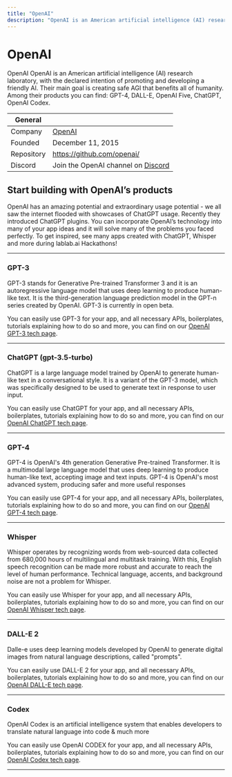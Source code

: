 ```yaml
---
title: "OpenAI"
description: "OpenAI is an American artificial intelligence (AI) research laboratory. OpenAI systems run on an Azure-based supercomputing platform from Microsoft."
---
```


# OpenAI
OpenAI OpenAI is an American artificial intelligence (AI) research laboratory, with the declared intention of promoting and developing a friendly AI. Their main goal is creating safe AGI that benefits all of humanity. Among their products you can find: GPT-4, DALL-E, OpenAI Five, ChatGPT, OpenAI Codex.

| General  |  |
| --- | --- |
| Company | [OpenAI](https://lablab.ai/tech/openai/)  |
| Founded |  December 11, 2015 |
| Repository | https://github.com/openai/ |
| Discord | Join the OpenAI channel on [Discord](https://discord.gg/7nQsGTy) |


## Start building with OpenAI’s products
OpenAI has an amazing potential and extraordinary usage potential - we all saw the internet flooded with showcases of ChatGPT usage. Recently they introduced ChatGPT plugins. You can incorporate OpenAI’s technology into many of your app ideas and it will solve many of the problems you faced perfectly. To get inspired, see many apps created with ChatGPT, Whisper and more during lablab.ai Hackathons!

---

### GPT-3
GPT-3 stands for Generative Pre-trained Transformer 3 and it is an autoregressive language model that uses deep learning to produce human-like text. It is the third-generation language prediction model in the GPT-n series created by OpenAI. GPT-3 is currently in open beta.

You can easily use GPT-3 for your app, and all necessary APIs, boilerplates, tutorials explaining how to do so and more, you can find on our [OpenAI GPT-3 tech page](/tech/openai/gpt3).

---

### ChatGPT (gpt-3.5-turbo)
ChatGPT is a large language model trained by OpenAI to generate human-like text in a conversational style. It is a variant of the GPT-3 model, which was specifically designed to be used to generate text in response to user input.

You can easily use ChatGPT for your app, and all necessary APIs, boilerplates, tutorials explaining how to do so and more, you can find on our [OpenAI ChatGPT tech page](/tech/openai/chatgpt).

---

### GPT-4
GPT-4 is OpenAI's 4th generation Generative Pre-trained Transformer. It is a multimodal large language model that uses deep learning to produce human-like text, accepting image and text inputs. GPT-4 is OpenAI's most advanced system, producing safer and more useful responses

You can easily use GPT-4 for your app, and all necessary APIs, boilerplates, tutorials explaining how to do so and more, you can find on our [OpenAI GPT-4 tech page](/tech/openai/gpt4).

---

### Whisper
Whisper operates by recognizing words from web-sourced data collected from 680,000 hours of multilingual and multitask training. With this, English speech recognition can be made more robust and accurate to reach the level of human performance. Technical language, accents, and background noise are not a problem for Whisper.

You can easily use Whisper for your app, and all necessary APIs, boilerplates, tutorials explaining how to do so and more, you can find on our [OpenAI Whisper tech page](/tech/openai/whisper).

---

### DALL-E 2
Dalle-e uses deep learning models developed by OpenAI to generate digital images from natural language descriptions, called "prompts".

You can easily use DALL-E 2 for your app, and all necessary APIs, boilerplates, tutorials explaining how to do so and more, you can find on our [OpenAI DALL-E tech page](/tech/openai/dall-e-2).

---

### Codex
OpenAI Codex is an artificial intelligence system that enables developers to translate natural language into code & much more

You can easily use OpenAI CODEX for your app, and all necessary APIs, boilerplates, tutorials explaining how to do so and more, you can find on our [OpenAI Codex tech page](/tech/openai/codex).

---
